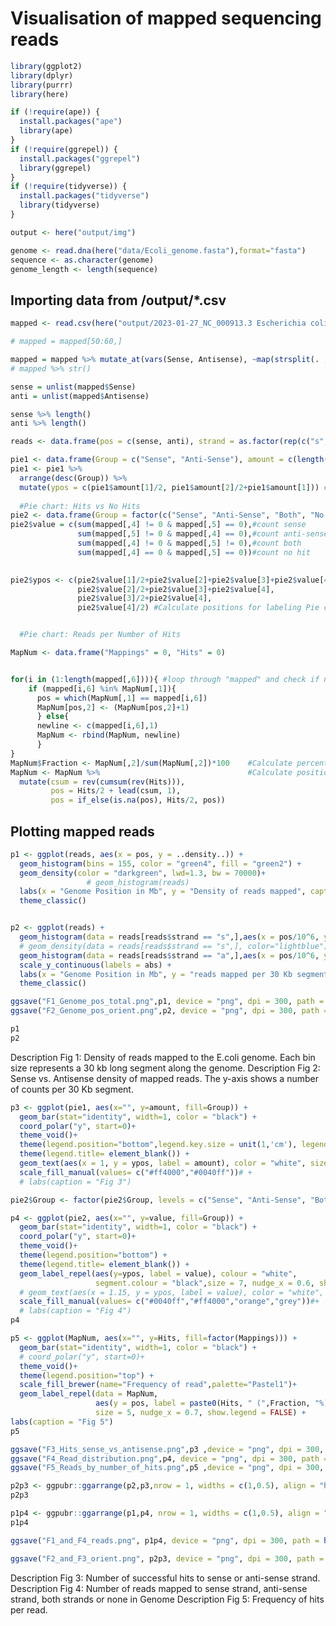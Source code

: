 # Visualisation of mapped sequencing reads

```R
library(ggplot2)
library(dplyr)
library(purrr)
library(here)

if (!require(ape)) {
  install.packages("ape")
  library(ape)
}
if (!require(ggrepel)) {
  install.packages("ggrepel")
  library(ggrepel)
}
if (!require(tidyverse)) {
  install.packages("tidyverse")
  library(tidyverse)
}

output <- here("output/img")
```

```R
genome <- read.dna(here("data/Ecoli_genome.fasta"),format="fasta")
sequence <- as.character(genome)
genome_length <- length(sequence)
```

## Importing data from /output/*.csv
```R
mapped <- read.csv(here("output/2023-01-27_NC_000913.3 Escherichia coli str. K-12 substr. MG1655, complete genome.csv"),sep = ";")

# mapped = mapped[50:60,]

mapped = mapped %>% mutate_at(vars(Sense, Antisense), ~map(strsplit(. ,split=","), ~map_int(.x, as.integer)))
# mapped %>% str()

sense = unlist(mapped$Sense)
anti = unlist(mapped$Antisense)

sense %>% length()
anti %>% length()

reads <- data.frame(pos = c(sense, anti), strand = as.factor(rep(c("s","a"),times = c(length(sense),length(anti)))))
```

```R
pie1 <- data.frame(Group = c("Sense", "Anti-Sense"), amount = c(length(sense),length(anti)))
pie1 <- pie1 %>%
  arrange(desc(Group)) %>%
  mutate(ypos = c(pie1$amount[1]/2, pie1$amount[2]/2+pie1$amount[1])) #Calculate positions for labeling Pie chart. 
  
  #Pie chart: Hits vs No Hits
pie2 <- data.frame(Group = factor(c("Sense", "Anti-Sense", "Both", "No Hit")))
pie2$value = c(sum(mapped[,4] != 0 & mapped[,5] == 0),#count sense
               sum(mapped[,5] != 0 & mapped[,4] == 0),#count anti-sense
               sum(mapped[,4] != 0 & mapped[,5] != 0),#count both
               sum(mapped[,4] == 0 & mapped[,5] == 0))#count no hit
               

pie2$ypos <- c(pie2$value[1]/2+pie2$value[2]+pie2$value[3]+pie2$value[4],
               pie2$value[2]/2+pie2$value[3]+pie2$value[4],
               pie2$value[3]/2+pie2$value[4],
               pie2$value[4]/2) #Calculate positions for labeling Pie chart. 


  #Pie chart: Reads per Number of Hits

MapNum <- data.frame("Mappings" = 0, "Hits" = 0)


for(i in (1:length(mapped[,6]))){ #loop through "mapped" and check if number of total hits already in MapNum; if so add one to Hits; if not, add add number of toatal hits to new line.
    if (mapped[i,6] %in% MapNum[,1]){
      pos = which(MapNum[,1] == mapped[i,6])
      MapNum[pos,2] <- (MapNum[pos,2]+1)
      } else{
      newline <- c(mapped[i,6],1)
      MapNum <- rbind(MapNum, newline)
      }
}
MapNum$Fraction <- MapNum[,2]/sum(MapNum[,2])*100    #Calculate percentage
MapNum <- MapNum %>%                                 #Calculate positions for labeling Pie chart. 
  mutate(csum = rev(cumsum(rev(Hits))), 
         pos = Hits/2 + lead(csum, 1),
         pos = if_else(is.na(pos), Hits/2, pos))


```

## Plotting mapped reads
```R
p1 <- ggplot(reads, aes(x = pos, y = ..density..)) +
  geom_histogram(bins = 155, color = "green4", fill = "green2") + 
  geom_density(color = "darkgreen", lwd=1.3, bw = 70000)+
                 # geom_histogram(reads)
  labs(x = "Genome Position in Mb", y = "Density of reads mapped", caption = "Fig. 1: Density of the reads mapped to the E.coli genome.") +
  theme_classic()


p2 <- ggplot(reads) +
  geom_histogram(data = reads[reads$strand == "s",],aes(x = pos/10^6, y = ..count..), bins = 155,color="lightblue",lwd = 0.2,fill="#0040ff") +
  # geom_density(data = reads[reads$strand == "s",], color="lightblue") +
  geom_histogram(data = reads[reads$strand == "a",],aes(x = pos/10^6, y = -..count..), bins = 155,color="orange",lwd = 0.2,fill="#ff4000") +
  scale_y_continuous(labels = abs) + 
  labs(x = "Genome Position in Mb", y = "reads mapped per 30 Kb segment", caption = "Fig 2: Orientation of mapped Reads") +
  theme_classic() 

ggsave("F1_Genome_pos_total.png",p1, device = "png", dpi = 300, path = output)
ggsave("F2_Genome_pos_orient.png",p2, device = "png", dpi = 300, path = output) 
```
```R
p1
p2
```


Description Fig 1: Density of reads mapped to the E.coli genome. Each bin size represents a 30 kb long segment along the genome.
Description Fig 2: Sense vs. Antisense density of mapped reads. The y-axis shows a number of counts per 30 Kb segment. 

```R
p3 <- ggplot(pie1, aes(x="", y=amount, fill=Group)) +
  geom_bar(stat="identity", width=1, color = "black") +
  coord_polar("y", start=0)+
  theme_void()+
  theme(legend.position="bottom",legend.key.size = unit(1,'cm'), legend.text = element_text(size = 10)) +
  theme(legend.title= element_blank()) +
  geom_text(aes(x = 1, y = ypos, label = amount), color = "white", size=5)+
  scale_fill_manual(values= c("#ff4000","#0040ff"))# +
  # labs(caption = "Fig 3")

pie2$Group <- factor(pie2$Group, levels = c("Sense", "Anti-Sense", "Both", "No Hit"))

p4 <- ggplot(pie2, aes(x="", y=value, fill=Group)) +
  geom_bar(stat="identity", width=1, color = "black") +
  coord_polar("y", start=0)+
  theme_void()+
  theme(legend.position="bottom") +
  theme(legend.title= element_blank()) +
  geom_label_repel(aes(y=ypos, label = value), colour = "white",
                   segment.colour = "black",size = 7, nudge_x = 0.6, show.legend = FALSE) +
  # geom_text(aes(x = 1.15, y = ypos, label = value), color = "white", size=5)+
  scale_fill_manual(values= c("#0040ff","#ff4000","orange","grey"))#+
  # labs(caption = "Fig 4")
p4

p5 <- ggplot(MapNum, aes(x="", y=Hits, fill=factor(Mappings))) +
  geom_bar(stat="identity", width=1, color = "black") +
  # coord_polar("y", start=0)+
  theme_void()+
  theme(legend.position="top") +
  scale_fill_brewer(name="Frequency of read",palette="Pastel1")+
  geom_label_repel(data = MapNum,
                   aes(y = pos, label = paste0(Hits, " (",Fraction, "%)")),
                   size = 5, nudge_x = 0.7, show.legend = FALSE) +
labs(caption = "Fig 5")
p5

ggsave("F3_Hits_sense_vs_antisense.png",p3 ,device = "png", dpi = 300, path = output)
ggsave("F4_Read_distribution.png",p4, device = "png", dpi = 300, path = output)
ggsave("F5_Reads_by_number_of_hits.png",p5 ,device = "png", dpi = 300, path = output)

p2p3 <- ggpubr::ggarrange(p2,p3,nrow = 1, widths = c(1,0.5), align = "h") +coord_fixed()
p2p3

p1p4 <- ggpubr::ggarrange(p1,p4, nrow = 1, widths = c(1,0.5), align = "h")
p1p4

ggsave("F1_and_F4_reads.png", p1p4, device = "png", dpi = 300, path = here("doc/")) 

ggsave("F2_and_F3_orient.png", p2p3, device = "png", dpi = 300, path = here("doc/")) 
```


Description Fig 3: Number of successful hits to sense or anti-sense strand.
Description Fig 4: Number of reads mapped to sense strand, anti-sense strand, both strands or none in Genome
Description Fig 5: Frequency of hits per read. 
